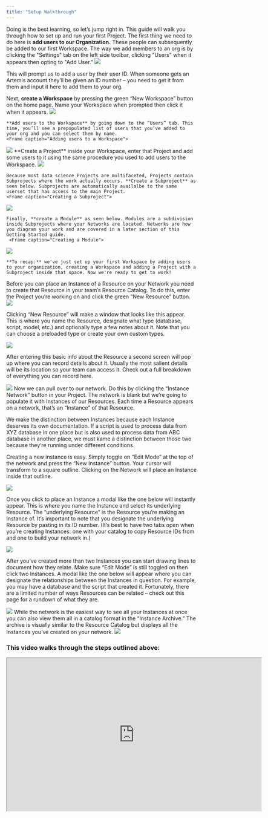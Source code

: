 ```yaml
---
title: "Setup Walkthrough"
---
```


Doing is the best learning, so let’s jump right in. This guide will walk you through how to set up and run your first Project. 
<AccordionGroup>
  <Accordion title="Create a Workspace, Project and Module">
  The first thing we need to do here is **add users to our Organization.** These people can subsequently be added to our first Workspace. The way we add members to an org is by clicking the "Settings" tab on the left side toolbar, clicking "Users" when it appears then opting to "Add User."
    <Frame caption="Adding a user to an org">
  <img src="https://d27n7fycrsusaz.cloudfront.net/Adding+users+to+org.PNG" />
</Frame>
    This will prompt us to add a user by their user ID. When someone gets an Artemis account they’ll be given an ID number – you need to get it from them and input it here to add them to your org.
    
Next, **create a Workspace** by pressing the green “New Workspace” button on the home page. Name your Workspace when prompted then click it when it appears. 
    <Frame caption="Creating a wWrkspace">
  <img src="https://d27n7fycrsusaz.cloudfront.net/new+workspace.PNG" />
</Frame>

    **Add users to the Workspace** by going down to the “Users” tab. This time, you’ll see a prepopulated list of users that you’ve added to your org and you can select them by name.
    <Frame caption="Adding users to a Workspace">
  <img src="https://d27n7fycrsusaz.cloudfront.net/adding+users+to+workspace.PNG" />
</Frame>
    **Create a Project** inside your Workspace, enter that Project and add some users to it using the same procedure you used to add users to the Workspace.
    <Frame caption="Creating a Project inside the Workspace">
  <img src="https://d27n7fycrsusaz.cloudfront.net/new+project+create.PNG" />
</Frame>

    Because most data science Projects are multifaceted, Projects contain Subprojects where the work actually occurs. **Create a Subproject** as seen below. Subprojects are automatically availalbe to the same userset that has access to the main Project.
    <Frame caption="Creating a Subproject">
  <img src="https://d27n7fycrsusaz.cloudfront.net/subproject.PNG" />
</Frame>
    
    Finally, **create a Module** as seen below. Modules are a subdivision inside Subprojects where your Networks are located. Networks are how you diagram your work and are covered in a later section of this Getting Started guide.
     <Frame caption="Creating a Module">
  <img src="https://d27n7fycrsusaz.cloudfront.net/creating+modules.JPG" />
</Frame>
    
    **To recap:** we've just set up your first Workspace by adding users to your organization, creating a Workspace and adding a Project with a Subproject inside that space. Now we're ready to get to work!
</Accordion>
<Accordion title="Create Resources">
  Before you can place an Instance of a Resource on your Network you need to create that Resource in your team’s Resource Catalog. To do this, enter the Project you’re working on and click the green “New Resource” button.
  <Frame caption="Adding a new Resource">
  <img src="https://d27n7fycrsusaz.cloudfront.net/creating+new+module.JPG" />
</Frame>

  Clicking “New Resource” will make a window that looks like this appear. This is where you name the Resource, designate what type (database, script, model, etc.) and optionally type a few notes about it. Note that you can choose a preloaded type or create your own custom types. 
  <Frame caption="This is the modal you'll use to name a Resource and designate its type">
  <img src="https://d27n7fycrsusaz.cloudfront.net/new+rec.PNG" />
</Frame>

  After entering this basic info about the Resource a second screen will pop up where you can record details about it. Usually the most salient details will be its location so your team can access it. Check out a full breakdown of everything you can record here.
  <Frame caption="Note where the 'Resource ID' is, this will be important later">
  <img src="https://d27n7fycrsusaz.cloudfront.net/details.PNG" />
</Frame>
</Accordion>
<Accordion title="Place Instances on the Network">
  Now we can pull over to our network. Do this by clicking the “Instance Network” button in your Project. The network is blank but we’re going to populate it with Instances of our Resources. Each time a Resource appears on a network, that’s an “Instance” of that Resource. 
  
  We make the distinction between Instances because each Instance deserves its own documentation. If a script is used to process data from XYZ database in one place but is also used to process data from ABC database in another place, we must kame a distinction between those two because they’re running under different conditions.
  
  Creating a new instance is easy. Simply toggle on “Edit Mode” at the top of the network and press the “New Instance” button. Your cursor will transform to a square outline. Clicking on the Network will place an Instance inside that outline. 
  <Frame caption="This is what it looks like to position an Instance after you click the 'Create Instance' button">
  <img src="https://d27n7fycrsusaz.cloudfront.net/adding+to+network.PNG" />
</Frame>
  
  Once you click to place an Instance a modal like the one below will instantly appear. This is where you name the Instance and select its underlying Resource. The “underlying Resource” is the Resource you’re making an Instance of. It’s important to note that you designate the underlying Resource by pasting in its ID number. (It’s best to have two tabs open when you’re creating Instances: one with your catalog to copy Resource IDs from and one to build your network in.)
  <Frame caption="This is where you can create the details of your Instance">
  <img src="https://d27n7fycrsusaz.cloudfront.net/creating+instance.PNG" />
</Frame>

  
  After you’ve created more than two Instances you can start drawing lines to document how they relate. Make sure “Edit Mode” is still toggled on then click two Instances. A modal like the one below will appear where you can designate the relationships between the Instances in question. For example, you may have a database and the script that created it. Fortunately, there are a limited number of ways Resources can be related – check out this page for a rundown of what they are. 
  <Frame caption="This is where you denote how two Instances relate to one another">
  <img src="https://d27n7fycrsusaz.cloudfront.net/indicating+relationship.PNG" />
</Frame>
</Accordion>
<Accordion title="Review Instance Archive ">
While the network is the easiest way to see all your Instances at once you can also view them all in a catalog format in the “Instance Archive.” The archive is visually similar to the Resource Catalog but displays all the Instances you’ve created on your network. 
<Frame caption="The Instance Archive looks similar to the Resource Catalog">
  <img src="https://d27n7fycrsusaz.cloudfront.net/instance+archive+pic.PNG" />
</Frame>

</Accordion>
</AccordionGroup>

### This video walks through the steps outlined above:
<iframe width="672" height="404" src="https://www.youtube.com/embed/fz6scKaI02M"> </iframe>
